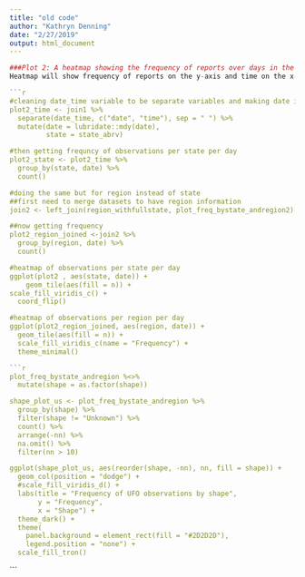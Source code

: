 ```yaml
---
title: "old code"
author: "Kathryn Denning"
date: "2/27/2019"
output: html_document
---
```


```r
###Plot 2: A heatmap showing the frequency of reports over days in the last month
Heatmap will show frequency of reports on the y-axis and time on the x-axis. I plan on using the viridis color palette.

```r
#cleaning date_time variable to be separate variables and making date interpretable using lubridate
plot2_time <- join1 %>% 
  separate(date_time, c("date", "time"), sep = " ") %>% 
  mutate(date = lubridate::mdy(date),
         state = state_abrv) 

#then getting frequncy of observations per state per day
plot2_state <- plot2_time %>% 
  group_by(state, date) %>% 
  count()

#doing the same but for region instead of state
##first need to merge datasets to have region information
join2 <- left_join(region_withfullstate, plot_freq_bystate_andregion2)

##now getting frequency
plot2_region_joined <-join2 %>% 
  group_by(region, date) %>% 
  count()

#heatmap of observations per state per day
ggplot(plot2 , aes(state, date)) +
    geom_tile(aes(fill = n)) +
scale_fill_viridis_c() +
  coord_flip()

#heatmap of observations per region per day
ggplot(plot2_region_joined, aes(region, date)) +
  geom_tile(aes(fill = n)) +
  scale_fill_viridis_c(name = "Frequency") +
  theme_minimal()
```

```r

```r
plot_freq_bystate_andregion %<>% 
  mutate(shape = as.factor(shape))

shape_plot_us <- plot_freq_bystate_andregion %>% 
  group_by(shape) %>% 
  filter(shape != "Unknown") %>% 
  count() %>% 
  arrange(-nn) %>% 
  na.omit() %>% 
  filter(nn > 10)

ggplot(shape_plot_us, aes(reorder(shape, -nn), nn, fill = shape)) +
  geom_col(position = "dodge") +
  #scale_fill_viridis_d() +
  labs(title = "Frequency of UFO observations by shape",
       y = "Frequency",
       x = "Shape") +
  theme_dark() + 
  theme(
    panel.background = element_rect(fill = "#2D2D2D"),
    legend.position = "none") +
  scale_fill_tron()
```
```
